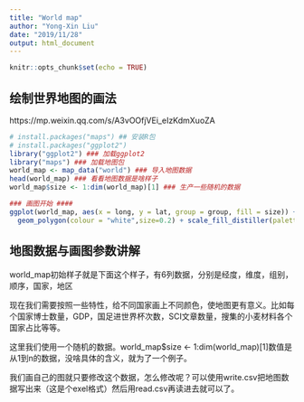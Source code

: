 ---
title: "World map"
author: "Yong-Xin Liu"
date: "2019/11/28"
output: html_document
---

```{r setup, include=FALSE}
knitr::opts_chunk$set(echo = TRUE)
```

## 绘制世界地图的画法

https://mp.weixin.qq.com/s/A3vOOfjVEi_eIzKdmXuoZA

```{r world_map}
# install.packages("maps") ## 安装R包
# install.packages("ggplot2")
library("ggplot2") ### 加载ggplot2
library("maps") ### 加载地图包
world_map <- map_data("world") ### 导入地图数据 
head(world_map) ### 看看地图数据是啥样子
world_map$size <- 1:dim(world_map)[1] ### 生产一些随机的数据

### 画图开始 ####
ggplot(world_map, aes(x = long, y = lat, group = group, fill = size)) +
  geom_polygon(colour = "white",size=0.2) + scale_fill_distiller(palette = "YlGnBu",direction = 1)
```

## 地图数据与画图参数讲解

world_map初始样子就是下面这个样子，有6列数据，分别是经度，维度，组别，顺序，国家，地区


现在我们需要按照一些特性，给不同国家画上不同颜色，使地图更有意义。比如每个国家博士数量，GDP，国足进世界杯次数，SCI文章数量，搜集的小麦材料各个国家占比等等。

这里我们使用一个随机的数据。world_map$size <- 1:dim(world_map)[1]数值是从1到n的数据，没啥具体的含义，就为了一个例子。



我们画自己的图就只要修改这个数据，怎么修改呢？可以使用write.csv把地图数据写出来（这是个exel格式）然后用read.csv再读进去就可以了。
